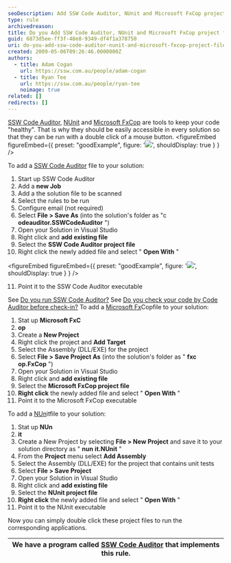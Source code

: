 ```yaml
---
seoDescription: Add SSW Code Auditor, NUnit and Microsoft FxCop project files to your solution for effortless code auditing.
type: rule
archivedreason:
title: Do you Add SSW Code Auditor, NUnit and Microsoft FxCop project files to your Solution
guid: 6873d5ee-ff3f-48e8-9349-df4f1a378750
uri: do-you-add-ssw-code-auditor-nunit-and-microsoft-fxcop-project-files-to-your-solution
created: 2009-05-06T09:26:46.0000000Z
authors:
  - title: Adam Cogan
    url: https://ssw.com.au/people/adam-cogan
  - title: Ryan Tee
    url: https://ssw.com.au/people/ryan-tee
    noimage: true
related: []
redirects: []
---
```


[SSW Code Auditor](http://www.ssw.com.au/ssw/CodeAuditor/Default.aspx), [NUnit](http://www.ssw.com.au/ssw/Standards/DeveloperGeneral/netTools.aspx#NUnit) and [Microsoft FxCop](http://www.ssw.com.au/ssw/Standards/DeveloperGeneral/netTools.aspx#FxCop) are tools to keep your code "healthy". That is why they should be easily accessible in every solution so that they can be run with a double click of a mouse button.
<figureEmbed figureEmbed={{
  preset: "goodExample",
  figure: '![](CodeAuditorProjectFile.gif)',
  shouldDisplay: true
} } />


To add a [SSW Code Auditor](http://www.ssw.com.au/ssw/CodeAuditor/Default.aspx) file to your solution:

1. Start up SSW Code Auditor
2. Add a **new Job**
3. Add a the solution file to be scanned
4. Select the rules to be run
5. Configure email (not required)
6. Select **File &gt; Save As** (into the solution's folder as "c **odeauditor.SSWCodeAuditor** ")
7. Open your Solution in Visual Studio
8. Right click and **add existing file**
9. Select the **SSW Code Auditor project file**
10. Right click the newly added file and select " **Open With** "

<figureEmbed figureEmbed={{
  preset: "goodExample",
  figure: '![](OpenWith.gif)',
  shouldDisplay: true
} } />


11. Point it to the SSW Code Auditor executable

See [Do you run SSW Code Auditor?](/do-you-add-ssw-code-auditor-nunit-and-microsoft-fxcop-project-files-to-your-solution)
See [Do you check your code by Code Auditor before check-in?](/do-you-add-ssw-code-auditor-nunit-and-microsoft-fxcop-project-files-to-your-solution)
To add a [Microsoft Fx](http://www.ssw.com.au/ssw/Standards/DeveloperGeneral/netTools.aspx#FxCop)Copfile to your solution:

1. Stat up **Microsoft FxC**
2. **op**
3. Create a **New Project**
4. Right click the project and **Add Target**
5. Select the Assembly (DLL/EXE) for the project
6. Select **File &gt; Save Project As** (into the solution's folder as " **fxc** **op.FxCop** ")
7. Open your Solution in Visual Studio
8. Right click and **add existing file**
9. Select the **Microsoft FxCop project file**
10. **Right click** the newly added file and select " **Open With** "
11. Point it to the Microsoft FxCop executable

To add a [NUn](http://www.ssw.com.au/ssw/Standards/DeveloperGeneral/netTools.aspx#NUnit)itfile to your solution:

1. Stat up **NUn**
2. **it**
3. Create a New Project by selecting **File &gt; New Project** and save it to your solution directory as " **nun** **it.NUnit** "
4. From the **Project** menu select **Add Assembly**
5. Select the Assembly (DLL/EXE) for the project that contains unit tests
6. Select **File &gt; Save Project**
7. Open your Solution in Visual Studio
8. Right click and **add existing file**
9. Select the **NUnit project file**
10. **Right click** the newly added file and select " **Open With** "
11. Point it to the NUnit executable

Now you can simply double click these project files to run the corresponding applications.

| We have a program called [SSW Code Auditor](http://www.ssw.com.au/ssw/CodeAuditor/Default.aspx) that implements this rule. |
| -------------------------------------------------------------------------------------------------------------------------- |